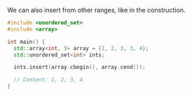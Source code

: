 We can also insert from other ranges, like in the construction.
```cpp
#include <unordered_set>
#include <array>

int main() {
  std::array<int, 5> array = {1, 2, 3, 3, 4};
  std::unordered_set<int> ints;

  ints.insert(array.cbegin(), array.cend());

  // Content: 1, 2, 3, 4
}
